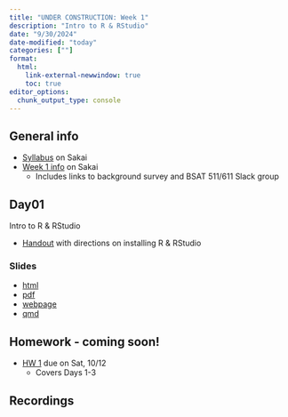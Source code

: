 ```yaml
---
title: "UNDER CONSTRUCTION: Week 1"
description: "Intro to R & RStudio"
date: "9/30/2024"
date-modified: "today"
categories: [""]
format: 
  html:
    link-external-newwindow: true
    toc: true
editor_options: 
  chunk_output_type: console
---
```


## General info

* [Syllabus](https://sakai.ohsu.edu/portal/site/BSTA-511-1-AA-F24/page/3a67ff22-d165-404c-bd43-a8917367f621) on Sakai
* [Week 1 info](https://sakai.ohsu.edu/portal/site/BSTA-511-1-AA-F24/tool/07426483-9125-4418-b74f-996db41be3c0/ShowPage?returnView=&studentItemId=0&backPath=&bltiAppStores=false&errorMessage=&clearAttr=&messageId=&source=&title=&newTopLevel=false&sendingPage=205994&postedComment=false&addBefore=&itemId=5293686&path=push&reviewAssessment=false&topicId=&addTool=-1&recheck=&id=&forumId=) on Sakai
    * Includes links to background survey and BSAT 511/611 Slack group


## Day01 

Intro to R & RStudio

* [Handout](../resources/BSTA 511 text R info F24.pdf) with directions on installing R & RStudio

### Slides

* [html](../slides/Day01_bsta511.qmd)
* [pdf](https://drive.google.com/drive/folders/1I5-e1Dbso2jBYm5oIbMV0FqdpM-0q8pn)
* [webpage](../slides_md/Day01_bsta511_md.qmd)
* [qmd](https://github.com/niederhausen/BSTA_511_F24/blob/main/slides_md/Day01_bsta511_md.qmd)

## Homework - coming soon!

* [HW 1](../homework/HW_1_F24_bsta511.qmd) due on Sat, 10/12
    * Covers Days 1-3

## Recordings

<!-- * __In-class__ recording links are on [Sakai](https://sakai.ohsu.edu/portal/site/BSTA-511-1-AA-F24/tool/1f70eae0-e36a-4052-9247-69c6917e6b73/). Navigate to _Course Materials_ -> _Schedule with links to in-class recordings_. Note that the password to the recordings is at the top of the page.  -->
